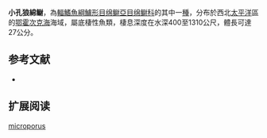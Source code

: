 {{Speciesbox
| name = 小孔狼綿鳚
| image = 
| status = NE
| status_system = IUCN3.1
| genus = Lycodes
| species = microporus
| authority = [[Toyoshima|Toyoshima]], 1983
| synonyms = 
}}

'''小孔狼綿鳚'''，為[[輻鰭魚綱|輻鰭魚綱]][[鱸形目|鱸形目]][[绵鳚亞目|绵鳚亞目]][[绵鳚科|绵鳚科]]的其中一[[種|種]]，分布於西北[[太平洋|太平洋]]區的[[鄂霍次克海|鄂霍次克海]]海域，屬底棲性魚類，棲息深度在水深400至1310公尺，體長可達27公分。

==参考文献==
*{{FishBase_species|genus=Lycodes|species=microporus|year=2011|month=12}}

== 扩展阅读 ==
{{refbegin}}
{{wikispecies-inline|Lycodes microporus|小孔狼綿鳚}}
{{refend}}
{{Taxonbar|from=Q1099581}}

[[Category:狼绵鳚属|microporus]]


{{鱸形目小作品}}